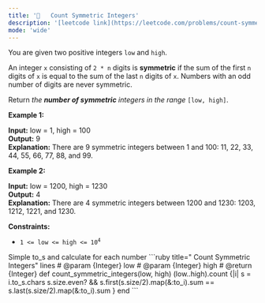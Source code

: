 ```yaml
---
title: '🧩   Count Symmetric Integers'
description: '[leetcode link](https://leetcode.com/problems/count-symmetric-integers/description/)'
mode: 'wide'
---
```

<Tabs>
  <Tab title="Question" icon="circle-question" iconType="regular">
    <Card>
      <p>You are given two positive integers <code>low</code> and <code>high</code>.</p>  <p>An integer <code>x</code> consisting of <code>2 * n</code> digits is <strong>symmetric</strong> if the sum of the first <code>n</code> digits of <code>x</code> is equal to the sum of the last <code>n</code> digits of <code>x</code>. Numbers with an odd number of digits are never symmetric.</p>  <p>Return <em>the <strong>number of symmetric</strong> integers in the range</em> <code>[low, high]</code>.</p>   <p><strong class="example">Example 1:</strong></p>   <strong>Input:</strong> low = 1, high = 100 <br/> <strong>Output:</strong> 9 <br/> <strong>Explanation:</strong> There are 9 symmetric integers between 1 and 100: 11, 22, 33, 44, 55, 66, 77, 88, and 99.   <p><strong class="example">Example 2:</strong></p>   <strong>Input:</strong> low = 1200, high = 1230 <br/> <strong>Output:</strong> 4 <br/> <strong>Explanation:</strong> There are 4 symmetric integers between 1200 and 1230: 1203, 1212, 1221, and 1230.    <p><strong>Constraints:</strong></p>  <ul>  <li><code>1 &lt;= low &lt;= high &lt;= 10<sup>4</sup></code></li> </ul> 
    </Card>
  </Tab>
  <Tab title="Solution" icon="lightbulb" iconType="regular" >
    <Card>
      Simple to_s and calculate for each number
    </Card>
  <Expandable title="code">
    <CodeGroup dropdown>
```ruby title="  Count Symmetric Integers" lines
# @param {Integer} low
# @param {Integer} high
# @return {Integer}
def count_symmetric_integers(low, high)
  (low..high).count {|i| 
    s = i.to_s.chars
    s.size.even? && s.first(s.size/2).map(&:to_i).sum == s.last(s.size/2).map(&:to_i).sum  
  }
end
```
    </CodeGroup>
  </Expandable>
  </Tab>
</Tabs>